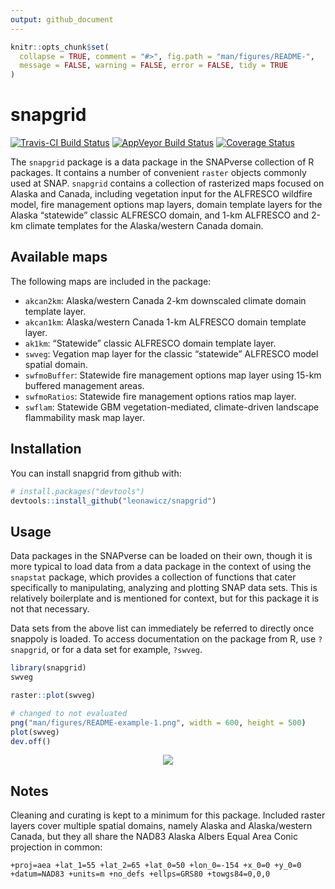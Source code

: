 ```yaml
---
output: github_document
---
```


<!-- README.md is generated from README.Rmd. Please edit that file -->

```r
knitr::opts_chunk$set(
  collapse = TRUE, comment = "#>", fig.path = "man/figures/README-",
  message = FALSE, warning = FALSE, error = FALSE, tidy = TRUE
)
```
# snapgrid

[![Travis-CI Build Status](https://travis-ci.org/leonawicz/snapgrid.svg?branch=master)](https://travis-ci.org/leonawicz/snapgrid)
[![AppVeyor Build Status](https://ci.appveyor.com/api/projects/status/github/leonawicz/snapgrid?branch=master&svg=true)](https://ci.appveyor.com/project/leonawicz/snapgrid)
[![Coverage Status](https://img.shields.io/codecov/c/github/leonawicz/snapgrid/master.svg)](https://codecov.io/github/leonawicz/snapgrid?branch=master)

The `snapgrid` package is a data package in the SNAPverse collection of R packages. It contains a number of convenient `raster`
objects commonly used at SNAP. 
`snapgrid` contains a collection of rasterized maps focused on Alaska and Canada, including vegetation input for the ALFRESCO wildfire model, 
fire management options map layers, domain template layers for the Alaska "statewide" classic ALFRESCO domain, 
and 1-km ALFRESCO and 2-km climate templates for the Alaska/western Canada domain.

## Available maps

The following maps are included in the package:

* `akcan2km`: Alaska/western Canada 2-km downscaled climate domain template layer.
* `akcan1km`: Alaska/western Canada 1-km ALFRESCO domain template layer.
* `ak1km`: "Statewide" classic ALFRESCO domain template layer.
* `swveg`: Vegation map layer for the classic "statewide" ALFRESCO model spatial domain.
* `swfmoBuffer`: Statewide fire management options map layer using 15-km buffered management areas.
* `swfmoRatios`: Statewide fire management options ratios map layer.
* `swflam`: Statewide GBM vegetation-mediated, climate-driven landscape flammability mask map layer.

## Installation

You can install snapgrid from github with:

```r
# install.packages("devtools")
devtools::install_github("leonawicz/snapgrid")
```

## Usage

Data packages in the SNAPverse can be loaded on their own, though it is more typical to load data from a data package in the context of using the `snapstat` package, which provides a collection of functions that cater specifically to manipulating, analyzing and plotting SNAP data sets.
This is relatively boilerplate and is mentioned for context, but for this package it is not that necessary.

Data sets from the above list can immediately be referred to directly once snappoly is loaded.
To access documentation on the package from R, use `?snapgrid`, or for a data set for example, `?swveg`.

```r
library(snapgrid)
swveg
```

```r
raster::plot(swveg)
```

```r
# changed to not evaluated
png("man/figures/README-example-1.png", width = 600, height = 500)
plot(swveg)
dev.off()
```

<p style="text-align:center;"><img src="man/figures/README-example-1.png"></p>


## Notes

Cleaning and curating is kept to a minimum for this package. Included raster layers cover multiple spatial domains,
namely Alaska and Alaska/western Canada, but they all share the NAD83 Alaska Albers Equal Area Conic projection in common:

`+proj=aea +lat_1=55 +lat_2=65 +lat_0=50 +lon_0=-154 +x_0=0 +y_0=0 +datum=NAD83 +units=m +no_defs +ellps=GRS80 +towgs84=0,0,0`
